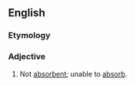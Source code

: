 ==English==
===Etymology===
{{prefix|non|absorbent|lang=en}}

===Adjective===
{{en-adj|-}}

# Not [[absorbent]]; unable to [[absorb]].